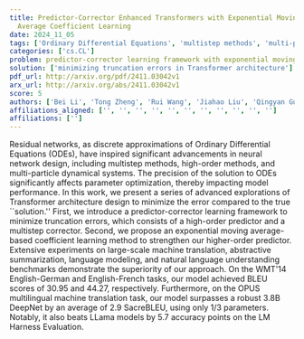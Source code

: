 ```yaml
---
title: Predictor-Corrector Enhanced Transformers with Exponential Moving
  Average Coefficient Learning
date: 2024_11_05
tags: ['Ordinary Differential Equations', 'multistep methods', 'multi-particle dynamical systems', 'neural network design', 'predictor-corrector learning framework', 'exponential moving average', 'abstractive summarization', 'BLEU scores', 'high-order methods', 'machine translation', 'natural language understanding', 'LLama models', 'language modeling', 'SacreBLEU', 'Residual networks', 'Transformer architecture']
categories: ['cs.CL']
problem: predictor-corrector learning framework with exponential moving average-based coefficient learning
solution: ['minimizing truncation errors in Transformer architecture']
pdf_url: http://arxiv.org/pdf/2411.03042v1
arx_url: http://arxiv.org/abs/2411.03042v1
score: 5
authors: ['Bei Li', 'Tong Zheng', 'Rui Wang', 'Jiahao Liu', 'Qingyan Guo', 'Junliang Guo', 'Xu Tan', 'Tong Xiao', 'Jingbo Zhu', 'Jingang Wang', 'Xunliang Cai']
affiliations_aligned: ['', '', '', '', '', '', '', '', '', '', '']
affiliations: ['']
---
```



Residual networks, as discrete approximations of Ordinary Differential
Equations (ODEs), have inspired significant advancements in neural network
design, including multistep methods, high-order methods, and multi-particle
dynamical systems. The precision of the solution to ODEs significantly affects
parameter optimization, thereby impacting model performance. In this work, we
present a series of advanced explorations of Transformer architecture design to
minimize the error compared to the true ``solution.'' First, we introduce a
predictor-corrector learning framework to minimize truncation errors, which
consists of a high-order predictor and a multistep corrector. Second, we
propose an exponential moving average-based coefficient learning method to
strengthen our higher-order predictor. Extensive experiments on large-scale
machine translation, abstractive summarization, language modeling, and natural
language understanding benchmarks demonstrate the superiority of our approach.
On the WMT'14 English-German and English-French tasks, our model achieved BLEU
scores of 30.95 and 44.27, respectively. Furthermore, on the OPUS multilingual
machine translation task, our model surpasses a robust 3.8B DeepNet by an
average of 2.9 SacreBLEU, using only 1/3 parameters. Notably, it also beats
LLama models by 5.7 accuracy points on the LM Harness Evaluation.